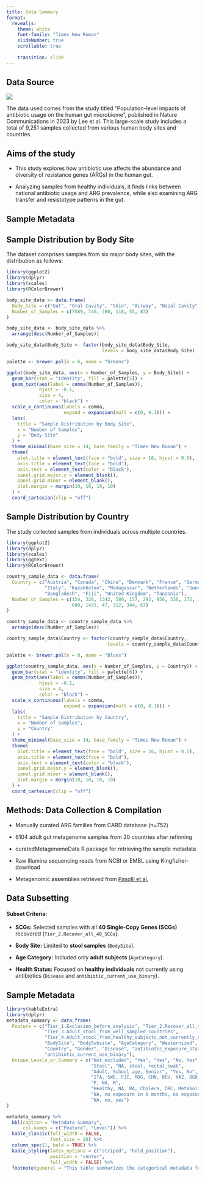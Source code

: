 ```yaml
---
title: Data Summary
format: 
  revealjs:
    theme: white
    font-family: "Times New Roman"
    slideNumber: true
    scrollable: true
    
    transition: slide
---
```


## Data Source {.smaller}

![](images/Capture.PNG)

The data used comes from the study titled "Population-level impacts of antibiotic usage on the human gut microbiome", published in Nature Communications in 2023 by Lee et al. This large-scale study includes a total of 9,251 samples collected from various human body sites and countries.

## Aims of the study {.smaller}

-   This study explores how antibiotic use affects the abundance and diversity of resistance genes (ARGs) in the human gut.

-   Analyzing samples from healthy individuals, it finds links between national antibiotic usage and ARG prevalence, while also examining ARG transfer and resistotype patterns in the gut.

## Sample Metadata  {.smaller}

## Sample Distribution by Body Site {.smaller}

The dataset comprises samples from six major body sites, with the distribution as follows:

```r
library(ggplot2)
library(dplyr)
library(scales)
library(RColorBrewer)

body_site_data <- data.frame(
  Body_Site = c("Gut", "Oral Cavity", "Skin", "Airway", "Nasal Cavity", "Vagina"),
  Number_of_Samples = c(7589, 746, 380, 118, 55, 83)
)

body_site_data <- body_site_data %>%
  arrange(desc(Number_of_Samples))

body_site_data$Body_Site <- factor(body_site_data$Body_Site, 
                                   levels = body_site_data$Body_Site)

palette <- brewer.pal(n = 6, name = "Greens")

ggplot(body_site_data, aes(x = Number_of_Samples, y = Body_Site)) +
  geom_bar(stat = "identity", fill = palette[5]) +
  geom_text(aes(label = comma(Number_of_Samples)), 
            hjust = -0.1, 
            size = 4, 
            color = "black") +
  scale_x_continuous(labels = comma, 
                     expand = expansion(mult = c(0, 0.1))) +
  labs(
    title = "Sample Distribution by Body Site",
    x = "Number of Samples",
    y = "Body Site"
  ) +
  theme_minimal(base_size = 14, base_family = "Times New Roman") +
  theme(
    plot.title = element_text(face = "bold", size = 16, hjust = 0.5),
    axis.title = element_text(face = "bold"),
    axis.text = element_text(color = "black"),
    panel.grid.major.y = element_blank(),
    panel.grid.minor = element_blank(),
    plot.margin = margin(10, 10, 10, 10)
  ) +
  coord_cartesian(clip = "off")
```

## Sample Distribution by Country {.smaller}

The study collected samples from individuals across multiple countries.

```r
library(ggplot2)
library(dplyr)
library(scales)
library(ggtext)
library(RColorBrewer)

country_sample_data <- data.frame(
  Country = c("Austria", "Canada", "China", "Denmark", "France", "Germany", "Israel", 
              "Italy", "Kazakhstan", "Madagascar", "Netherlands", "Sweden", "USA", 
              "Bangladesh", "Fiji", "United Kingdom", "Tanzania"),
  Number_of_Samples = c(154, 328, 1342, 580, 157, 292, 956, 536, 172, 112, 526, 
                        600, 1431, 47, 312, 344, 67)
)

country_sample_data <- country_sample_data %>%
  arrange(desc(Number_of_Samples))

country_sample_data$Country <- factor(country_sample_data$Country, 
                                     levels = country_sample_data$Country)

palette <- brewer.pal(n = 8, name = "Blues")

ggplot(country_sample_data, aes(x = Number_of_Samples, y = Country)) +
  geom_bar(stat = "identity", fill = palette[6]) +
  geom_text(aes(label = comma(Number_of_Samples)), 
            hjust = -0.1, 
            size = 4, 
            color = "black") +
  scale_x_continuous(labels = comma, 
                     expand = expansion(mult = c(0, 0.1))) +
  labs(
    title = "Sample Distribution by Country",
    x = "Number of Samples",
    y = "Country"
  ) +
  theme_minimal(base_size = 14, base_family = "Times New Roman") +
  theme(
    plot.title = element_text(face = "bold", size = 16, hjust = 0.5),
    axis.title = element_text(face = "bold"),
    axis.text = element_text(color = "black"),
    panel.grid.major.y = element_blank(),
    panel.grid.minor = element_blank(),
    plot.margin = margin(10, 10, 10, 10)
  ) +
  coord_cartesian(clip = "off")
```

## Methods: Data Collection & Compilation {.smaller}

-   Manually curated ARG families from CARD database (n=752)   

-   6104 adult gut metagenome samples from 20 countries after refinning

-   curatedMetagenomeData R package for retrieving the sample metadata

-   Raw Illumina sequencing reads from NCBI or EMBL using Kingfisher-download

-   Metagenomic assemblies retrieved from [Pasolli et al.](http://segatalab.cibio.unitn.it/data/Pasolli_et_al.html)

## Data Subsetting {.smaller}

#### **Subset Criteria:**

-   **SCGs:** Selected samples with all **40 Single-Copy Genes (SCGs)** recovered (`Tier_2.Recover_all_40_SCGs`).

-   **Body Site:** Limited to **stool samples** (`BodySite`).

-   **Age Category:** Included only **adult subjects** (`AgeCategory`).

-   **Health Status:** Focused on **healthy individuals** not currently using antibiotics (`Disease` and `antibiotic_current_use_binary`).

## Sample Metadata

```r
library(kableExtra)
library(dplyr)
metadata_summary <- data.frame(
  Feature = c("Tier_1.Exclusion_before_analysis", "Tier_2.Recover_all_40_SCGs", 
              "Tier_3.Adult_stool_from_well_sampled_countries", 
              "Tier_4.Adult_stool_from_healthy_subjects_not_currently_on_antibiotic",
              "BodySite", "BodySubsite", "AgeCategory", "Westernized", 
              "Country", "Gender", "Disease", "antibiotic_exposure_status_descriptive", 
              "antibiotic_current_use_binary"),
  Unique_Levels_or_Summary = c("Not_excluded", "Yes", "Yes", "No, Yes", 
                               "Stool", "NA, stool, rectal_swab", 
                               "Adult, School age, Senior", "Yes, No", 
                               "ITA, SWE, FJI, MDG, CHN, DEU, KAZ, BGD, AUT, USA, CAN, FRA, DNK, ESP, NLD, MNG, PER, TZA, GBR, ISR", 
                               "F, NA, M", 
                               "Healthy, NA, RA, Cholera, CRC, Metabolic disorder, Colorectal adenoma, IBD, etc.",
                               "NA, no exposure in 6 months, no exposure at least currently, etc.", 
                               "NA, no, yes")
)

metadata_summary %>%
  kbl(caption = "Metadata Summary", 
      col.names = c("Feature", "Level")) %>%
  kable_classic(full_width = FALSE, 
                font_size = 20) %>%
  column_spec(1, bold = TRUE) %>%  
  kable_styling(latex_options = c("striped", "hold_position"), 
                position = "center", 
                full_width = FALSE) %>%
  footnote(general = "This table summarizes the categorical metadata features and their levels.")

```
